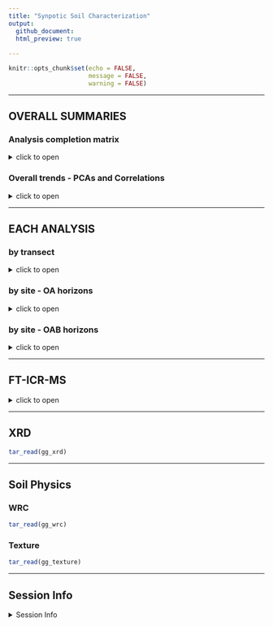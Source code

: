 ```yaml
---
title: "Synpotic Soil Characterization"
output: 
  github_document:
  html_preview: true
  
---
```


```r
knitr::opts_chunk$set(echo = FALSE,
                      message = FALSE,
                      warning = FALSE)
```

---

## OVERALL SUMMARIES


### Analysis completion matrix

<details>
  <summary>click to open</summary>


Number of reps available per analysis. Most were 8-9 reps, but some (e.g. WLE B-horizons) had fewer reps.

```r
tar_read(analysis_completion_matrix) %>% knitr::kable()
```

</details>


### Overall trends - PCAs and Correlations

<details>
  <summary>click to open</summary>


**PCAs**

```r
tar_read(gg_pca_all)$gg_pca_overall
```

```r
tar_read(gg_pca_all)$gg_pca_regions
```


**CORRELATIONS**

```r
tar_read(gg_correlations)$corr_all
```

```r
tar_read(gg_correlations)$corr_regions
```

</details>


---

## EACH ANALYSIS

### by transect

<details>
  <summary>click to open</summary>
  
```r
tar_read(gg_by_transect)
```

</details>


### by site - OA horizons

<details>
  <summary>click to open</summary>

```r
tar_read(gg_by_site_oa)
```

</details>


### by site - OAB horizons

<details>
  <summary>click to open</summary>
  
  
```r
tar_read(gg_by_site_oab)
```

</details>

---


## FT-ICR-MS


<details>
  <summary>click to open</summary>
  
  
```r
tar_read(gg_icr_vankrevelen)$vk_domains
```

```r
tar_read(gg_icr_vankrevelen)$vk_wle

```

```r
tar_read(gg_icr_vankrevelen)$vk_cb

```

```r
tar_read(gg_icr_unique)$vk_unique_wle
```

```r
tar_read(gg_icr_unique)$vk_unique_cb
```

```r
tar_read(gg_icr_pca)$biplot_all
```


```r
tar_read(gg_icr_pca)$biplot_regions
```


</details>



---

## XRD
```r
tar_read(gg_xrd)
```



---

## Soil Physics

### WRC

```r
tar_read(gg_wrc)

```


### Texture
```r
tar_read(gg_texture)
```


---

## Session Info 

<details>
  <summary> Session Info </summary>

Date run: `r Sys.Date()`

```r
sessionInfo()
```

</details>